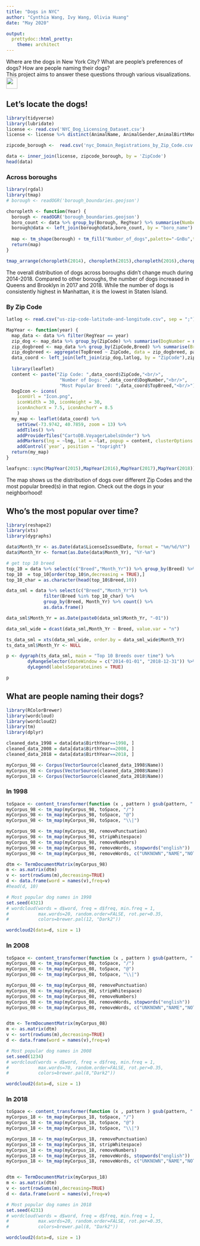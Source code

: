 ```yaml
---
title: "Dogs in NYC"
author: "Cynthia Wang, Ivy Wang, Olivia Huang"
date: "May 2020"

output:
  prettydoc::html_pretty:
    theme: architect
---
```


Where are the dogs in New York City? What are people's preferences of dogs? How are people naming their dogs?  
This project aims to answer these questions through various visualizations.  ![ ](paw.png){width=30px}


## Let's locate the dogs!

```r
library(tidyverse)
library(lubridate)
license <- read.csv('NYC_Dog_Licensing_Dataset.csv')
license <- license %>% distinct(AnimalName, AnimalGender,AnimalBirthMonth,BreedName, .keep_all = TRUE) %>% select(Name = AnimalName, Gender = AnimalGender,BirthYear = AnimalBirthMonth, Breed = BreedName, ZipCode, LicenseIssuedDate) %>% mutate(RegYear = year(as.POSIXct(LicenseIssuedDate,format = "%m/%d/%Y")))
```


```r
zipcode_borough <-  read.csv('nyc_Domain_Registrations_by_Zip_Code.csv') %>% mutate(ZipCode = as.numeric(as.character(ZIP.Code))) %>% select(ZipCode, Borough)
```

```r
data <- inner_join(license, zipcode_borough, by = 'ZipCode')
head(data)
```

### Across boroughs
```r
library(rgdal)
library(tmap)
# borough <- readOGR('borough_boundaries.geojson')

choropleth <- function(Year) {
  borough <- readOGR('borough_boundaries.geojson')
  boro_count <- data %>% group_by(Borough, RegYear) %>% summarise(Number_of_dogs = n()) %>% mutate(year = as.character(RegYear), Number_of_dogs = as.numeric(Number_of_dogs)) %>% select(boro_name = Borough, year, Number_of_dogs) %>% filter(year == as.character(Year))
  borough@data <- left_join(borough@data,boro_count, by = "boro_name")
  
  map <- tm_shape(borough) + tm_fill("Number_of_dogs",palette="-GnBu",title = "Number of Dogs") + tm_layout(title = Year,legend.outside=TRUE)
  return(map)
}

tmap_arrange(choropleth(2014), choropleth(2015),choropleth(2016),choropleth(2017),choropleth(2018))
```

The overall distribution of dogs across boroughs didn't change much during 2014-2018. Compared to other boroughs, the number of dogs increased in Queens and Brooklyn in 2017 and 2018. While the number of dogs is consistently highest in Manhattan, it is the lowest in Staten Island.

### By Zip Code

```r
latlog <- read.csv("us-zip-code-latitude-and-longitude.csv", sep = ";") %>% select(ZipCode = Zip, lat = Latitude, lng = Longitude)

MapYear <- function(year) {
  map_data <- data %>% filter(RegYear == year)
  zip_dog <- map_data %>% group_by(ZipCode) %>% summarise(DogNumber = n())
  zip_dogbreed <- map_data %>% group_by(ZipCode,Breed) %>% summarise(BreedNumber = n()) %>% top_n(1, wt = BreedNumber) %>% select(ZipCode, TopBreed = Breed)
  zip_dogbreed <- aggregate(TopBreed ~ ZipCode, data = zip_dogbreed, paste, collapse = ";")
  data_coord <- left_join(left_join(zip_dog,latlog, by = "ZipCode"),zip_dogbreed, by = "ZipCode") %>% filter(!is.na(lat) & !is.na(lng))
  
  library(leaflet)
  content <- paste("Zip Code: ",data_coord$ZipCode,"<br/>",
                    "Number of Dogs: ",data_coord$DogNumber,"<br/>",
                    "Most Popular Breed: ",data_coord$TopBreed,"<br/>")
  DogIcon <- icons(
    iconUrl = "Icon.png",
    iconWidth = 30, iconHeight = 30,
    iconAnchorX = 7.5, iconAnchorY = 8.5
    )
  my_map <- leaflet(data_coord) %>% 
    setView(-73.9742, 40.7859, zoom = 13) %>% 
    addTiles() %>% 
    addProviderTiles("CartoDB.VoyagerLabelsUnder") %>% 
    addMarkers(lng = ~lng, lat = ~lat, popup = content, clusterOptions = markerClusterOptions(), icon = DogIcon) %>%
    addControl(`year`, position = "topright")
  return(my_map)
}

leafsync::sync(MapYear(2015),MapYear(2016),MapYear(2017),MapYear(2018))
```  
The map shows us the distribution of dogs over different Zip Codes and the most popular breed(s) in that region. Check out the dogs in your neighborhood!  


## Who's the most popular over time?

```r
library(reshape2)
library(xts)
library(dygraphs)

data$Month_Yr <- as.Date(data$LicenseIssuedDate, format = "%m/%d/%Y")
data$Month_Yr <- format(as.Date(data$Month_Yr), "%Y-%m")

# get top 10 breed 
top_10 = data %>% select(c("Breed","Month_Yr")) %>% group_by(Breed) %>% count()  
top_10  = top_10[order(top_10$n,decreasing = TRUE),]
top_10_char = as.character(head(top_10$Breed,10))

data_sml = data %>% select(c("Breed","Month_Yr")) %>% 
              filter(Breed %in% top_10_char) %>% 
              group_by(Breed, Month_Yr) %>% count() %>%
              as.data.frame()

data_sml$Month_Yr = as.Date(paste0(data_sml$Month_Yr, "-01"))

data_sml_wide = dcast(data_sml,Month_Yr ~ Breed, value.var = "n")

ts_data_sml = xts(data_sml_wide, order.by = data_sml_wide$Month_Yr) 
ts_data_sml$Month_Yr <- NULL

p <- dygraph(ts_data_sml, main = "Top 10 Breeds over time") %>%
        dyRangeSelector(dateWindow = c("2014-01-01", "2018-12-31")) %>%
        dyLegend(labelsSeparateLines = TRUE)

p
```



## What are people naming their dogs?

```r
library(RColorBrewer)
library(wordcloud)
library(wordcloud2)
library(tm)
library(dplyr)
```


```r
cleaned_data_1998 = data[data$BirthYear==1998, ]
cleaned_data_2008 = data[data$BirthYear==2008, ]
cleaned_data_2018 = data[data$BirthYear==2018, ]

myCorpus_98 <- Corpus(VectorSource(cleaned_data_1998$Name))
myCorpus_08 <- Corpus(VectorSource(cleaned_data_2008$Name))
myCorpus_18 <- Corpus(VectorSource(cleaned_data_2018$Name))
```


### In 1998

```r
toSpace <- content_transformer(function (x , pattern ) gsub(pattern, " ", x))
myCorpus_98 <- tm_map(myCorpus_98, toSpace, "/")
myCorpus_98 <- tm_map(myCorpus_98, toSpace, "@")
myCorpus_98 <- tm_map(myCorpus_98, toSpace, "\\|")

myCorpus_98 <- tm_map(myCorpus_98, removePunctuation)
myCorpus_98 <- tm_map(myCorpus_98, stripWhitespace)
myCorpus_98 <- tm_map(myCorpus_98, removeNumbers)
myCorpus_98 <- tm_map(myCorpus_98, removeWords, stopwords("english"))
myCorpus_98 <- tm_map(myCorpus_98, removeWords, c("UNKNOWN","NAME","NOT",'unknown','name','not')) 

dtm <- TermDocumentMatrix(myCorpus_98)
m <- as.matrix(dtm)
v <- sort(rowSums(m),decreasing=TRUE)
d <- data.frame(word = names(v),freq=v)
#head(d, 10)

# Most popular dog names in 1998
set.seed(4321)
# wordcloud(words = d$word, freq = d$freq, min.freq = 1,
#           max.words=20, random.order=FALSE, rot.per=0.35,
#           colors=brewer.pal(12, "Dark2"))

wordcloud2(data=d, size = 1)
```

### In 2008

```r
toSpace <- content_transformer(function (x , pattern ) gsub(pattern, " ", x))
myCorpus_08 <- tm_map(myCorpus_08, toSpace, "/")
myCorpus_08 <- tm_map(myCorpus_08, toSpace, "@")
myCorpus_08 <- tm_map(myCorpus_08, toSpace, "\\|")

myCorpus_08 <- tm_map(myCorpus_08, removePunctuation)
myCorpus_08 <- tm_map(myCorpus_08, stripWhitespace)
myCorpus_08 <- tm_map(myCorpus_08, removeNumbers)
myCorpus_08 <- tm_map(myCorpus_08, removeWords, stopwords("english"))
myCorpus_08 <- tm_map(myCorpus_08, removeWords, c("UNKNOWN","NAME","NOT",'PROVIDED','unknown','name','not')) 


dtm <- TermDocumentMatrix(myCorpus_08)
m <- as.matrix(dtm)
v <- sort(rowSums(m),decreasing=TRUE)
d <- data.frame(word = names(v),freq=v)

# Most popular dog names in 2008
set.seed(1234)
# wordcloud(words = d$word, freq = d$freq, min.freq = 1,
#           max.words=70, random.order=FALSE, rot.per=0.35,
#           colors=brewer.pal(8,"Dark2"))

wordcloud2(data=d, size = 1)
```

### In 2018

```r
toSpace <- content_transformer(function (x , pattern ) gsub(pattern, " ", x))
myCorpus_18 <- tm_map(myCorpus_18, toSpace, "/")
myCorpus_18 <- tm_map(myCorpus_18, toSpace, "@")
myCorpus_18 <- tm_map(myCorpus_18, toSpace, "\\|")

myCorpus_18 <- tm_map(myCorpus_18, removePunctuation)
myCorpus_18 <- tm_map(myCorpus_18, stripWhitespace)
myCorpus_18 <- tm_map(myCorpus_18, removeNumbers)
myCorpus_18 <- tm_map(myCorpus_18, removeWords, stopwords("english"))
myCorpus_18 <- tm_map(myCorpus_18, removeWords, c("UNKNOWN","NAME","NOT",'PROVIDED','NONE','unknown','name','not','provided','none')) 


dtm <- TermDocumentMatrix(myCorpus_18)
m <- as.matrix(dtm)
v <- sort(rowSums(m),decreasing=TRUE)
d <- data.frame(word = names(v),freq=v)

# Most popular dog names in 2018
set.seed(4231)
# wordcloud(words = d$word, freq = d$freq, min.freq = 1,
#           max.words=20, random.order=FALSE, rot.per=0.35,
#           colors=brewer.pal(8, "Dark2"))

wordcloud2(data=d, size = 1)
```
